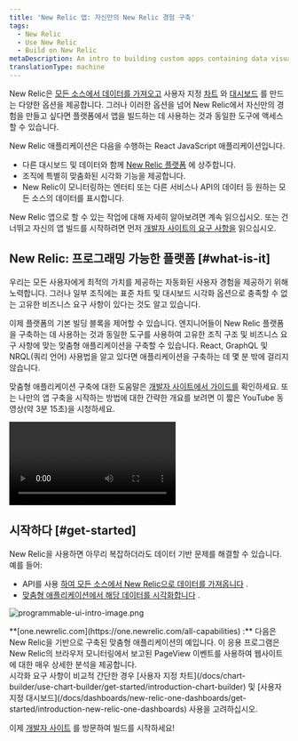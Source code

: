 ```yaml
---
title: 'New Relic 앱: 자신만의 New Relic 경험 구축'
tags:
  - New Relic
  - Use New Relic
  - Build on New Relic
metaDescription: An intro to building custom apps containing data visualizations that reside on the New Relic platform as New Relic applications.
translationType: machine
---
```



New Relic은 [모든 소스에서 데이터를 가져오고](/docs/data-apis/custom-data/intro-custom-data) 사용자 지정 [차트](/docs/query-your-data/explore-query-data/query-builder/introduction-query-builder) 와 [대시보드](/docs/query-your-data/explore-query-data/dashboards/introduction-dashboards) 를 만드는 다양한 옵션을 제공합니다. 그러나 이러한 옵션을 넘어 New Relic에서 자신만의 경험을 만들고 싶다면 플랫폼에서 앱을 빌드하는 데 사용하는 것과 동일한 도구에 액세스할 수 있습니다.

New Relic 애플리케이션은 다음을 수행하는 React JavaScript 애플리케이션입니다.

* 다른 대시보드 및 데이터와 함께 [New Relic 플랫폼](/docs/new-relic-one/use-new-relic-one/get-started/introduction-new-relic-one) 에 상주합니다.
* 조직에 특별히 맞춤화된 시각화 기능을 제공합니다.
* New Relic이 모니터링하는 엔터티 또는 다른 서비스나 API의 데이터 등 원하는 모든 소스의 데이터를 표시합니다.

New Relic 앱으로 할 수 있는 작업에 대해 자세히 알아보려면 계속 읽으십시오. 또는 건너뛰고 자신의 앱 빌드를 시작하려면 먼저 [개발자 사이트의 요구 사항을](https://developer.newrelic.com/build-apps/permission-manage-apps) 읽으십시오.

## New Relic: 프로그래밍 가능한 플랫폼 [#what-is-it]

우리는 모든 사용자에게 최적의 가치를 제공하는 자동화된 사용자 경험을 제공하기 위해 노력합니다. 그러나 일부 조직에는 표준 차트 및 대시보드 시각화 옵션으로 충족할 수 없는 고유한 비즈니스 요구 사항이 있다는 것도 알고 있습니다.

이제 플랫폼의 기본 빌딩 블록을 제어할 수 있습니다. 엔지니어들이 New Relic 플랫폼을 구축하는 데 사용하는 것과 동일한 도구를 사용하여 고유한 조직 구조 및 비즈니스 요구 사항에 맞는 맞춤형 애플리케이션을 구축할 수 있습니다. React, GraphQL 및 NRQL(쿼리 언어) 사용법을 알고 있다면 애플리케이션을 구축하는 데 몇 분 밖에 걸리지 않습니다.

맞춤형 애플리케이션 구축에 대한 도움말은 [개발자 사이트에서 가이드를](https://developer.newrelic.com/build-apps) 확인하세요. 또는 나만의 앱 구축을 시작하는 방법에 대한 간략한 개요를 보려면 이 짧은 YouTube 동영상(약 3분 15초)을 시청하세요.

<Video
  id="QX7wMf6wTSU"
  type="youtube"
/>

## 시작하다 [#get-started]

New Relic을 사용하면 아무리 복잡하더라도 데이터 기반 문제를 해결할 수 있습니다. 예를 들어:

* API를 사용 [하여 모든 소스에서 New Relic으로 데이터를 가져옵니다](/docs/data-apis/custom-data/intro-custom-data) .
* [맞춤형 애플리케이션에서 해당 데이터를 시각화합니다](https://developer.newrelic.com/build-apps) .

<img
  title="programmable-ui-intro-image.png"
  alt="programmable-ui-intro-image.png"
  src={browserBroswerAnalyzerExample}
/>

<figcaption>
  **[one.newrelic.com](https://one.newrelic.com/all-capabilities) :** 다음은 New Relic을 기반으로 구축된 맞춤형 애플리케이션의 예입니다. 이 응용 프로그램은 New Relic의 브라우저 모니터링에서 보고된 PageView 이벤트를 사용하여 웹사이트에 대한 매우 상세한 분석을 제공합니다.
</figcaption>

<Callout variant="tip">
  시각화 요구 사항이 비교적 간단한 경우 [사용자 지정 차트](/docs/chart-builder/use-chart-builder/get-started/introduction-chart-builder) 및 [사용자 지정 대시보드](/docs/dashboards/new-relic-one-dashboards/get-started/introduction-new-relic-one-dashboards) 사용을 고려하십시오.
</Callout>

이제 [개발자 사이트](http://developer.newrelic.com) 를 방문하여 빌드를 시작하세요!